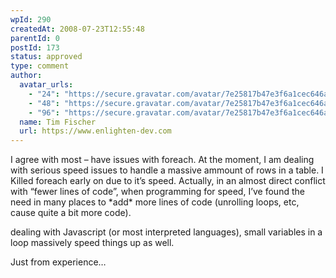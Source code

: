 ```yaml
---
wpId: 290
createdAt: 2008-07-23T12:55:48
parentId: 0
postId: 173
status: approved
type: comment
author:
  avatar_urls:
    - "24": "https://secure.gravatar.com/avatar/7e25817b47e3f6a1cec646ad15b966b3?s=24&d=mm&r=g"
    - "48": "https://secure.gravatar.com/avatar/7e25817b47e3f6a1cec646ad15b966b3?s=48&d=mm&r=g"
    - "96": "https://secure.gravatar.com/avatar/7e25817b47e3f6a1cec646ad15b966b3?s=96&d=mm&r=g"
  name: Tim Fischer
  url: https://www.enlighten-dev.com
---
```


I agree with most – have issues with foreach. At the moment, I am dealing with serious speed issues to handle a massive ammount of rows in a table. I Killed foreach early on due to it’s speed. Actually, in an almost direct conflict with “fewer lines of code”, when programming for speed, I’ve found the need in many places to \*add\* more lines of code (unrolling loops, etc, cause quite a bit more code).

dealing with Javascript (or most interpreted languages), small variables in a loop massively speed things up as well.

Just from experience…
